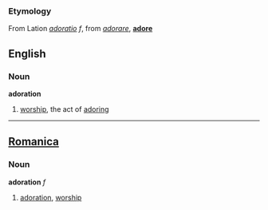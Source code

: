 ===Etymology===
From Lation ''[[adoratio]]'' ''f'', from ''[[adorare]]'', '''[[adore]]'''

==English==

===Noun===
'''adoration'''

# [[worship]], the act of [[adoring]]

----

==[[Romanica]]==
===Noun===
<b>adoration</b> ''f''
#[[adoration]], [[worship]]